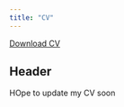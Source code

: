```yaml
---
title: "CV"
---
```


<a href="CV.pdf#" class="download" title="Download CV as PDF">Download CV</a>			

## Header
HOpe to update my CV soon
